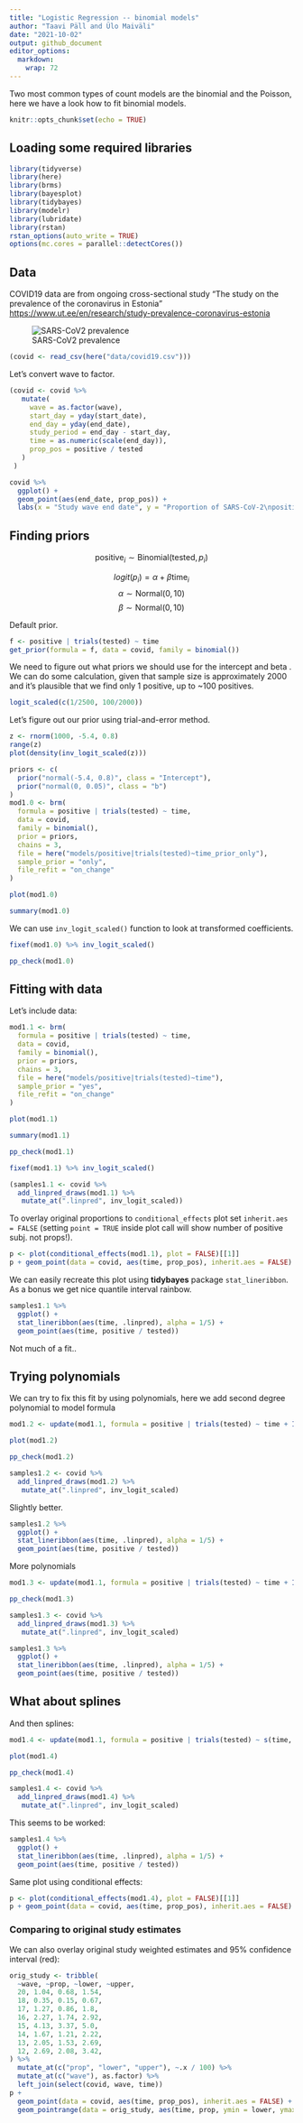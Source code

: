 ```yaml
---
title: "Logistic Regression -- binomial models"
author: "Taavi Päll and Ülo Maiväli"
date: "2021-10-02"
output: github_document
editor_options: 
  markdown: 
    wrap: 72
---
```


Two most common types of count models are the binomial and the Poisson, here we have a look how to fit binomial models.

```r
knitr::opts_chunk$set(echo = TRUE)
```

## Loading some required libraries

```r
library(tidyverse)
library(here)
library(brms)
library(bayesplot)
library(tidybayes)
library(modelr)
library(lubridate)
library(rstan)
rstan_options(auto_write = TRUE)
options(mc.cores = parallel::detectCores())
```


## Data

COVID19 data are from ongoing cross-sectional study "The study on the prevalence of the coronavirus in Estonia" <https://www.ut.ee/en/research/study-prevalence-coronavirus-estonia>


![SARS-CoV2 prevalence](https://www.ut.ee/sites/default/files/www_ut/teadus/seirelaine-tulemused-muudetud-jrejest.png)


```r
(covid <- read_csv(here("data/covid19.csv")))
```

Let's convert wave to factor.
```r
(covid <- covid %>% 
   mutate(
     wave = as.factor(wave),
     start_day = yday(start_date),
     end_day = yday(end_date),
     study_period = end_day - start_day,
     time = as.numeric(scale(end_day)),
     prop_pos = positive / tested
   )
 )
```



```r
covid %>% 
  ggplot() +
  geom_point(aes(end_date, prop_pos)) +
  labs(x = "Study wave end date", y = "Proportion of SARS-CoV-2\npositive individuals")
```

## Finding priors

$$\text{positive}_i \sim \text{Binomial}(\text{tested}, p_i)$$

$$logit(p_i) = \alpha + \beta\text{time}_i$$
$$\alpha \sim \text{Normal}(0, 10)$$
$$\beta \sim \text{Normal}(0, 10)$$

Default prior.
```r
f <- positive | trials(tested) ~ time
get_prior(formula = f, data = covid, family = binomial())
```


We need to figure out what priors we should use for the intercept and beta
.
We can do some calculation, given that sample size is approximately 2000 and 
it's plausible that we find only 1 positive, up to ~100 positives.
```r
logit_scaled(c(1/2500, 100/2000))
```

Let's figure out our prior using trial-and-error method.
```r
z <- rnorm(1000, -5.4, 0.8)
range(z)
plot(density(inv_logit_scaled(z)))
```


```r
priors <- c(
  prior("normal(-5.4, 0.8)", class = "Intercept"),
  prior("normal(0, 0.05)", class = "b")
)
mod1.0 <- brm(
  formula = positive | trials(tested) ~ time,
  data = covid,
  family = binomial(),
  prior = priors,
  chains = 3,
  file = here("models/positive|trials(tested)~time_prior_only"),
  sample_prior = "only",
  file_refit = "on_change"
)
```


```r
plot(mod1.0)
```


```r
summary(mod1.0)
```

We can use `inv_logit_scaled()` function to look at transformed coefficients.

```r
fixef(mod1.0) %>% inv_logit_scaled()
```

```r
pp_check(mod1.0)
```


## Fitting with data

Let's include data:
```r
mod1.1 <- brm(
  formula = positive | trials(tested) ~ time,
  data = covid,
  family = binomial(),
  prior = priors,
  chains = 3,
  file = here("models/positive|trials(tested)~time"),
  sample_prior = "yes",
  file_refit = "on_change"
)
```


```r
plot(mod1.1)
```


```r
summary(mod1.1)
```

```r
pp_check(mod1.1)
```

```r
fixef(mod1.1) %>% inv_logit_scaled()
```
 
```r
(samples1.1 <- covid %>% 
  add_linpred_draws(mod1.1) %>% 
   mutate_at(".linpred", inv_logit_scaled))
```

To overlay original proportions to `conditional_effects` plot set
`inherit.aes = FALSE` (setting `point = TRUE` inside plot call will show number of positive subj. not props!).
```r
p <- plot(conditional_effects(mod1.1), plot = FALSE)[[1]]
p + geom_point(data = covid, aes(time, prop_pos), inherit.aes = FALSE)
```

We can easily recreate this plot using **tidybayes** package `stat_lineribbon`.
As a bonus we get nice quantile interval rainbow.
```r
samples1.1 %>% 
  ggplot() +
  stat_lineribbon(aes(time, .linpred), alpha = 1/5) +
  geom_point(aes(time, positive / tested))
```

Not much of a fit..

## Trying polynomials

We can try to fix this fit by using polynomials, here we add second degree 
polynomial to model formula
```r
mod1.2 <- update(mod1.1, formula = positive | trials(tested) ~ time + I(time^2))
```

```r
plot(mod1.2)
```

```r
pp_check(mod1.2)
```

```r
samples1.2 <- covid %>% 
  add_linpred_draws(mod1.2) %>% 
   mutate_at(".linpred", inv_logit_scaled)
```

Slightly better.
```r
samples1.2 %>% 
  ggplot() +
  stat_lineribbon(aes(time, .linpred), alpha = 1/5) +
  geom_point(aes(time, positive / tested))
```

More polynomials
```r
mod1.3 <- update(mod1.1, formula = positive | trials(tested) ~ time + I(time^2) + I(time^3) + I(time^4) + I(time^5) + I(time^6))
```


```r
pp_check(mod1.3)
```


```r
samples1.3 <- covid %>% 
  add_linpred_draws(mod1.3) %>% 
   mutate_at(".linpred", inv_logit_scaled)
```


```r
samples1.3 %>% 
  ggplot() +
  stat_lineribbon(aes(time, .linpred), alpha = 1/5) +
  geom_point(aes(time, positive / tested))
```

## What about splines

And then splines:
```r
mod1.4 <- update(mod1.1, formula = positive | trials(tested) ~ s(time, k = 6))
```

```r
plot(mod1.4)
```


```r
pp_check(mod1.4)
```


```r
samples1.4 <- covid %>% 
  add_linpred_draws(mod1.4) %>% 
   mutate_at(".linpred", inv_logit_scaled)
```

This seems to be worked:
```r
samples1.4 %>% 
  ggplot() +
  stat_lineribbon(aes(time, .linpred), alpha = 1/5) +
  geom_point(aes(time, positive / tested))
```

Same plot using conditional effects:
```r
p <- plot(conditional_effects(mod1.4), plot = FALSE)[[1]]
p + geom_point(data = covid, aes(time, prop_pos), inherit.aes = FALSE)
```


### Comparing to original study estimates

We can also overlay original study weighted estimates and 95% confidence interval (red):
```r
orig_study <- tribble(
  ~wave, ~prop, ~lower, ~upper,
  20, 1.04, 0.68, 1.54,
  18, 0.35, 0.15, 0.67,
  17, 1.27, 0.86, 1.8,
  16, 2.27, 1.74, 2.92,
  15, 4.13, 3.37, 5.0,
  14, 1.67, 1.21, 2.22,
  13, 2.05, 1.53, 2.69,
  12, 2.69, 2.08, 3.42,
) %>% 
  mutate_at(c("prop", "lower", "upper"), ~.x / 100) %>% 
  mutate_at(c("wave"), as.factor) %>% 
  left_join(select(covid, wave, time))
p + 
  geom_point(data = covid, aes(time, prop_pos), inherit.aes = FALSE) +
  geom_pointrange(data = orig_study, aes(time, prop, ymin = lower, ymax = upper), inherit.aes = FALSE, alpha = 1/3, color = "red")
```

